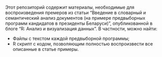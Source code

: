 Этот репозиторий содержит материалы, необходимые для воспроизведения премеров из статьи "Введение в словарный и семантический анализ документов (на примере предвыборных программ кандидатов в президенты Беларуси)", опубликованной в блоге "R: Анализ и визуализация данных". В частности, можно найти:

* Файлы с текстом каждой предвыборной программы;
* R скрипт с кодом, позволяющим полностью воспроизвести все описанные в статье примеры.

